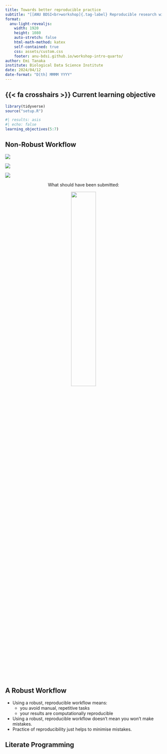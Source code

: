 ```yaml
---
title: Towards better reproducible practice
subtitle: "[[ANU BDSI<br>workshop]{.tag-label} Reproducible research with Quarto]{.tag-workshop}"
format:
  anu-light-revealjs:
    width: 1920
    height: 1080
    auto-stretch: false
    html-math-method: katex
    self-contained: true
    css: assets/custom.css
    footer: anu-bdsi.github.io/workshop-intro-quarto/
author: Emi Tanaka
institute: Biological Data Science Institute
date: 2024/04/12
date-format: "D[th] MMMM YYYY"
---
```


## {{< fa crosshairs >}} Current learning objective

```r
library(tidyverse)
source("setup.R")
```


```r
#| results: asis 
#| echo: false
learning_objectives(5:7)
```


## Non-Robust Workflow

::: flex

::: {.w-50}

::: {.ba .pa3 .ml3 .fragment fragment-index=1}

![](images/report1.png)

:::

::: {.ba .pa3 .mt3 .ml3 .fragment fragment-index=3}

![](images/report3.png)

:::

:::

::: {.w-50 .pl3}

::: {.ba .pa3 .ml3 .fragment fragment-index=2}

![](images/report2.png)

:::

::: {.ba .pa3 .ml3 .mt3 .fragment fragment-index=4}

<center>

What should have been submitted:

![](images/report4.png){height="40%"}

</center>

:::

:::

:::

## A Robust Workflow

- Using a robust, reproducible workflow means:
  - you avoid manual, repetitive tasks
  - your results are computationally reproducible 

- Using a robust, reproducible workflow doesn't mean you won't make mistakes.
- Practice of reproducibility just helps to minimise mistakes. 



## Literate Programming 



